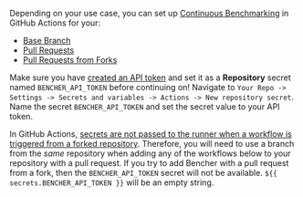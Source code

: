 Depending on your use case, you can set up [Continuous Benchmarking][continuous benchmarking] in GitHub Actions for your:

- [Base Branch][base branch]
- [Pull Requests][pull requests]
- [Pull Requests from Forks][fork pull requests]

Make sure you have [created an API token][create an api token]
and set it as a **Repository** secret named `BENCHER_API_TOKEN` before continuing on!
Navigate to `Your Repo -> Settings -> Secrets and variables -> Actions -> New repository secret`.
Name the secret `BENCHER_API_TOKEN` and set the secret value to your API token.

In GitHub Actions,
[secrets are not passed to the runner when a workflow is triggered from a forked repository][github actions secrets].
Therefore, you will need to use a branch from the _same_ repository
when adding any of the workflows below to your repository with a pull request.
If you try to add Bencher with a pull request from a fork,
then the `BENCHER_API_TOKEN` secret will not be available.
`${{ secrets.BENCHER_API_TOKEN }}` will be an empty string.

[github actions secrets]: https://docs.github.com/en/actions/security-guides/using-secrets-in-github-actions#using-secrets-in-a-workflow

[continuous benchmarking]: /es/docs/explanation/continuous-benchmarking/
[create an api token]: /es/docs/tutorial/quick-start/#create-an-api-token

[base branch]: #base-branch
[pull requests]: #pull-requests
[fork pull requests]: #pull-requests-from-forks